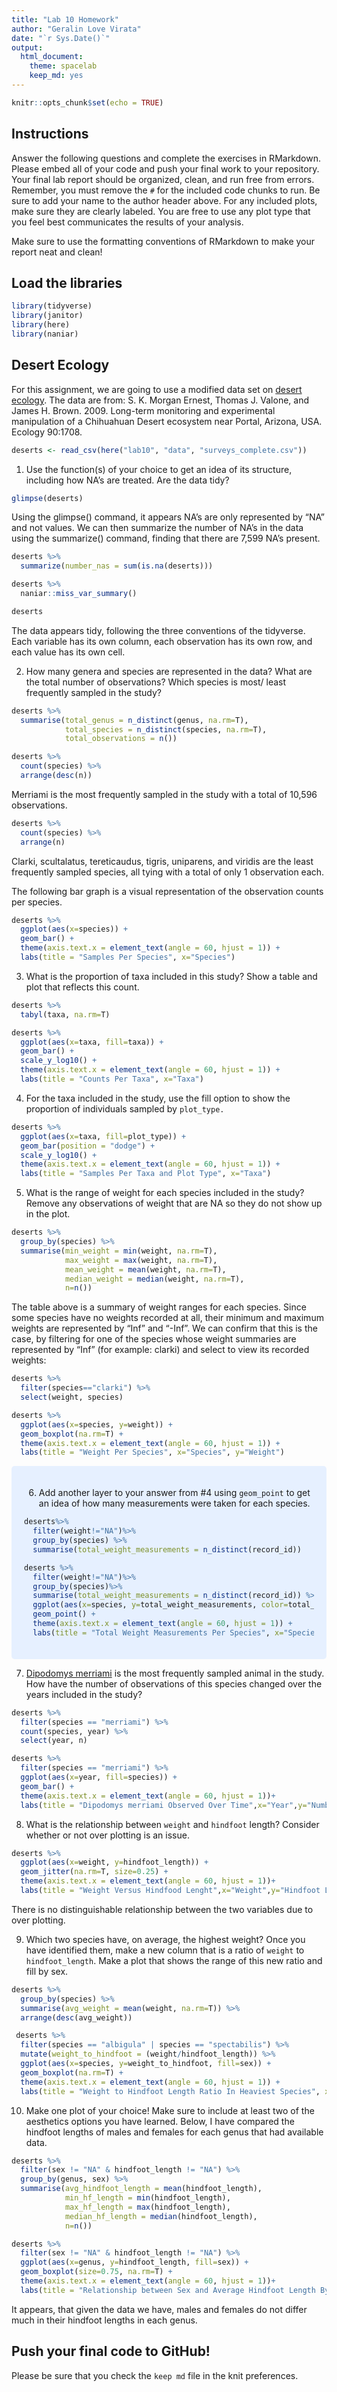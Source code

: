 ```yaml
---
title: "Lab 10 Homework"
author: "Geralin Love Virata"
date: "`r Sys.Date()`"
output:
  html_document: 
    theme: spacelab
    keep_md: yes
---
```


```r
knitr::opts_chunk$set(echo = TRUE)
```

## Instructions
Answer the following questions and complete the exercises in RMarkdown. Please embed all of your code and push your final work to your repository. Your final lab report should be organized, clean, and run free from errors. Remember, you must remove the `#` for the included code chunks to run. Be sure to add your name to the author header above. For any included plots, make sure they are clearly labeled. You are free to use any plot type that you feel best communicates the results of your analysis.  

Make sure to use the formatting conventions of RMarkdown to make your report neat and clean!  

## Load the libraries
```r
library(tidyverse)
library(janitor)
library(here)
library(naniar)
``` 

## Desert Ecology
For this assignment, we are going to use a modified data set on [desert ecology](http://esapubs.org/archive/ecol/E090/118/). The data are from: S. K. Morgan Ernest, Thomas J. Valone, and James H. Brown. 2009. Long-term monitoring and experimental manipulation of a Chihuahuan Desert ecosystem near Portal, Arizona, USA. Ecology 90:1708.
```r
deserts <- read_csv(here("lab10", "data", "surveys_complete.csv"))
```

1. Use the function(s) of your choice to get an idea of its structure, including how NA's are treated. Are the data tidy?  
```r
glimpse(deserts)
```
Using the glimpse() command, it appears NA's are only represented by "NA" and not values. We can then summarize the number of NA's in the data using the summarize() command, finding that there are 7,599 NA's present.
```r
deserts %>%
  summarize(number_nas = sum(is.na(deserts)))
```
```r
deserts %>%
  naniar::miss_var_summary()
```
```r
deserts
```
The data appears tidy, following the three conventions of the tidyverse. Each variable has its own column, each observation has its own row, and each value has its own cell.


2. How many genera and species are represented in the data? What are the total number of observations? Which species is most/ least frequently sampled in the study?
```r
deserts %>%
  summarise(total_genus = n_distinct(genus, na.rm=T),
            total_species = n_distinct(species, na.rm=T),
            total_observations = n())
```
```r
deserts %>%
  count(species) %>%
  arrange(desc(n))
```
Merriami is the most frequently sampled in the study with a total of 10,596 observations.
```r
deserts %>%
  count(species) %>%
  arrange(n)
```
Clarki, scultalatus, tereticaudus, tigris, uniparens, and viridis are the least frequently sampled species, all tying with a total of only 1 observation each.

The following bar graph is a visual representation of the observation counts per species.
```r
deserts %>%
  ggplot(aes(x=species)) +
  geom_bar() +
  theme(axis.text.x = element_text(angle = 60, hjust = 1)) +
  labs(title = "Samples Per Species", x="Species")
```

3. What is the proportion of taxa included in this study? Show a table and plot that reflects this count.
```r
deserts %>%
  tabyl(taxa, na.rm=T)
```

```r
deserts %>%
  ggplot(aes(x=taxa, fill=taxa)) +
  geom_bar() +
  scale_y_log10() +
  theme(axis.text.x = element_text(angle = 60, hjust = 1)) +
  labs(title = "Counts Per Taxa", x="Taxa")
```

4. For the taxa included in the study, use the fill option to show the proportion of individuals sampled by `plot_type.`
```r
deserts %>%
  ggplot(aes(x=taxa, fill=plot_type)) +
  geom_bar(position = "dodge") +
  scale_y_log10() +
  theme(axis.text.x = element_text(angle = 60, hjust = 1)) +
  labs(title = "Samples Per Taxa and Plot Type", x="Taxa")
```

5. What is the range of weight for each species included in the study? Remove any observations of weight that are NA so they do not show up in the plot.
```r
deserts %>%
  group_by(species) %>%
  summarise(min_weight = min(weight, na.rm=T),
            max_weight = max(weight, na.rm=T),
            mean_weight = mean(weight, na.rm=T),
            median_weight = median(weight, na.rm=T),
            n=n())
```
The table above is a summary of weight ranges for each species. Since some species have no weights recorded at all, their minimum and maximum weights are represented by "Inf" and "-Inf". We can confirm that this is the case, by filtering for one of the species whose weight summaries are represented by "Inf" (for example: clarki) and select to view its recorded weights:
```r
deserts %>%
  filter(species=="clarki") %>%
  select(weight, species)
```
```r
deserts %>%
  ggplot(aes(x=species, y=weight)) +
  geom_boxplot(na.rm=T) +
  theme(axis.text.x = element_text(angle = 60, hjust = 1)) +
  labs(title = "Weight Per Species", x="Species", y="Weight")
```
<style>
div.blue { background-color:#e6f0ff; border-radius: 5px; padding: 20px;}
</style>
<div class = "blue">

6. Add another layer to your answer from #4 using `geom_point` to get an idea of how many measurements were taken for each species.
```r
deserts%>%
  filter(weight!="NA")%>%
  group_by(species) %>%
  summarise(total_weight_measurements = n_distinct(record_id))
```
```r
deserts %>%
  filter(weight!="NA")%>%
  group_by(species)%>%
  summarise(total_weight_measurements = n_distinct(record_id)) %>%
  ggplot(aes(x=species, y=total_weight_measurements, color=total_weight_measurements)) +
  geom_point() + 
  theme(axis.text.x = element_text(angle = 60, hjust = 1)) +
  labs(title = "Total Weight Measurements Per Species", x="Species", y="Total Weight Measurements")
```
</div>

7. [Dipodomys merriami](https://en.wikipedia.org/wiki/Merriam's_kangaroo_rat) is the most frequently sampled animal in the study. How have the number of observations of this species changed over the years included in the study?
```r
deserts %>%
  filter(species == "merriami") %>%
  count(species, year) %>%
  select(year, n)
```
```r
deserts %>%
  filter(species == "merriami") %>%
  ggplot(aes(x=year, fill=species)) +
  geom_bar() +
  theme(axis.text.x = element_text(angle = 60, hjust = 1))+
  labs(title = "Dipodomys merriami Observed Over Time",x="Year",y="Number of Observations")
```

8. What is the relationship between `weight` and `hindfoot` length? Consider whether or not over plotting is an issue.
```r
deserts %>%
  ggplot(aes(x=weight, y=hindfoot_length)) +
  geom_jitter(na.rm=T, size=0.25) +
  theme(axis.text.x = element_text(angle = 60, hjust = 1))+
  labs(title = "Weight Versus Hindfood Lenght",x="Weight",y="Hindfoot Length")
```

There is no distinguishable relationship between the two variables due to over plotting.

9. Which two species have, on average, the highest weight? Once you have identified them, make a new column that is a ratio of `weight` to `hindfoot_length`. Make a plot that shows the range of this new ratio and fill by sex.
```r
deserts %>%
  group_by(species) %>%
  summarise(avg_weight = mean(weight, na.rm=T)) %>%
  arrange(desc(avg_weight))
``` 
```r
 deserts %>%
  filter(species == "albigula" | species == "spectabilis") %>%
  mutate(weight_to_hindfoot = (weight/hindfoot_length)) %>%
  ggplot(aes(x=species, y=weight_to_hindfoot, fill=sex)) +
  geom_boxplot(na.rm=T) +
  theme(axis.text.x = element_text(angle = 60, hjust = 1)) +
  labs(title = "Weight to Hindfoot Length Ratio In Heaviest Species", x="Species", y="Ratio of Weight to Hindfoot Length")
```

10. Make one plot of your choice! Make sure to include at least two of the aesthetics options you have learned.
Below, I have compared the hindfoot lengths of males and females for each genus that had available data.
```r
deserts %>%
  filter(sex != "NA" & hindfoot_length != "NA") %>%
  group_by(genus, sex) %>%
  summarise(avg_hindfoot_length = mean(hindfoot_length),
            min_hf_length = min(hindfoot_length),
            max_hf_length = max(hindfoot_length),
            median_hf_length = median(hindfoot_length),
            n=n())
```

```r
deserts %>%
  filter(sex != "NA" & hindfoot_length != "NA") %>%
  ggplot(aes(x=genus, y=hindfoot_length, fill=sex)) +
  geom_boxplot(size=0.75, na.rm=T) +
  theme(axis.text.x = element_text(angle = 60, hjust = 1))+
  labs(title = "Relationship between Sex and Average Hindfoot Length By Genus", x="Genus", y="Hindfoot Length")
```

It appears, that given the data we have, males and females do not differ much in their hindfoot lengths in each genus.

## Push your final code to GitHub!
Please be sure that you check the `keep md` file in the knit preferences. 
